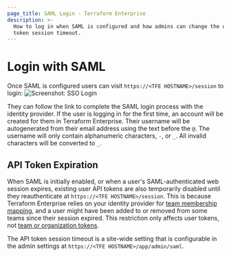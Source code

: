 ```yaml
---
page_title: SAML Login - Terraform Enterprise
description: >-
  How to log in when SAML is configured and how admins can change the user API
  token session timeout.
---
```


# Login with SAML

Once SAML is configured users can visit `https://<TFE HOSTNAME>/session` to login:
![Screenshot: SSO Login](/img/docs/sso_sign_in.png)

They can follow the link to complete the SAML login process with the identity provider. If the user is logging in for the first time, an account will be created for them in Terraform Enterprise. Their username will be autogenerated from their email address using the text before the `@`. The username will only contain alphanumeric characters, `-`, or `_`. All invalid characters will be converted to `_`.

## API Token Expiration

When SAML is initially enabled, or when a user's SAML-authenticated web session expires, existing user API tokens are also temporarily disabled until they reauthenticate at `https://<TFE HOSTNAME>/session`. This is because Terraform Enterprise relies on your identity provider for [team membership mapping](/enterprise/user-management/saml/team-membership), and a user might have been added to or removed from some teams since their session expired. This restriction only affects user tokens, not [team or organization tokens](/enterprise/users-teams-organizations/api-tokens).

The API token session timeout is a site-wide setting that is configurable in the admin settings at `https://<TFE HOSTNAME>/app/admin/saml`.
